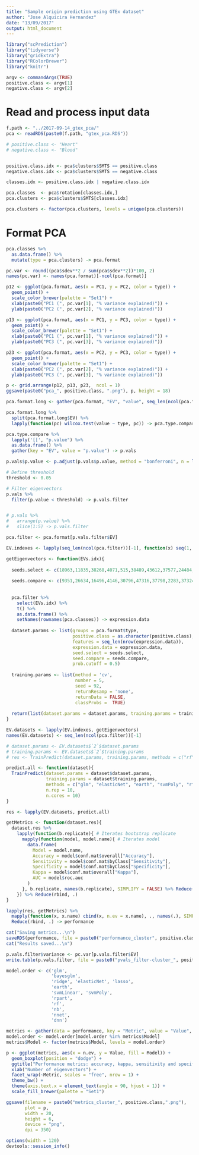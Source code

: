 ```yaml
---
title: "Sample origin prediction using GTEx dataset"
author: "Jose Alquicira Hernandez"
date: "13/09/2017"
output: html_document
---
```


```r
library("scPrediction")
library("tidyverse")
library("gridExtra")
library("RColorBrewer")
library("knitr")
```

```r
argv <- commandArgs(TRUE)
positive.class <- argv[1]
negative.class <- argv[2]
```


# Read and process input data

```r
f.path <- "../2017-09-14_gtex_pca/"
pca <- readRDS(paste0(f.path, "gtex_pca.RDS"))
```

```r
# positive.class <- "Heart"
# negative.class <- "Blood"


positive.class.idx <- pca$clusters$SMTS == positive.class
negative.class.idx <- pca$clusters$SMTS == negative.class

classes.idx <- positive.class.idx | negative.class.idx

pca.classes  <- pca$rotation[classes.idx,]
pca.clusters <- pca$clusters$SMTS[classes.idx]

pca.clusters <- factor(pca.clusters, levels = unique(pca.clusters))
```

# Format PCA

```r
pca.classes %>%
  as.data.frame() %>% 
  mutate(type = pca.clusters) -> pca.format

pc.var <- round((pca$sdev**2 / sum(pca$sdev**2))*100, 2)
names(pc.var) <- names(pca.format)[-ncol(pca.format)]
```

```r
p12 <- ggplot(pca.format, aes(x = PC1, y = PC2, color = type)) +
  geom_point() +
  scale_color_brewer(palette = "Set1") +
  xlab(paste0("PC1 (", pc.var[1], "% variance explained)")) +
  ylab(paste0("PC2 (", pc.var[2], "% variance explained)"))

p13 <- ggplot(pca.format, aes(x = PC1, y = PC3, color = type)) +
  geom_point() +
  scale_color_brewer(palette = "Set1") +
  xlab(paste0("PC1 (", pc.var[1], "% variance explained)")) +
  ylab(paste0("PC3 (", pc.var[3], "% variance explained)"))

p23 <- ggplot(pca.format, aes(x = PC2, y = PC3, color = type)) +
  geom_point() +
  scale_color_brewer(palette = "Set1") +
  xlab(paste0("PC2 (", pc.var[2], "% variance explained)")) +
  ylab(paste0("PC3 (", pc.var[3], "% variance explained)"))
```

```r
p <- grid.arrange(p12, p13, p23,  ncol = 1)
ggsave(paste0("pca_", positive.class, ".png"), p, height = 18)
```

```r
pca.format.long <- gather(pca.format, "EV", "value", seq_len(ncol(pca.format) - 1))
```


```r
pca.format.long %>% 
  split(pca.format.long$EV) %>% 
  lapply(function(pc) wilcox.test(value ~ type, pc)) -> pca.type.compare

pca.type.compare %>% 
  lapply('[[', "p.value") %>% 
  as.data.frame() %>% 
  gather(key = "EV", value = "p.value") -> p.vals
```


```r
p.vals$p.value <- p.adjust(p.vals$p.value, method = "bonferroni", n = length(p.vals$p.value))
```


```r
# Define threshold
threshold <- 0.05

# Filter eigenvectors
p.vals %>% 
  filter(p.value < threshold) -> p.vals.filter


# p.vals %>%
#   arrange(p.value) %>%
#   slice(1:5) -> p.vals.filter
```

```r
pca.filter <- pca.format[p.vals.filter$EV]
```


```r
EV.indexes <- lapply(seq_len(ncol(pca.filter))[-1], function(x) seq(1, x, 1))
```


```r
getEigenvectors <- function(EVs.idx){
  
  seeds.select <- c(18963,11835,38268,4071,515,38489,43612,37577,24484,20562,28354,30815,29137,29246,23762,15286,33605,26739,22919,32596,14373,46398,46064,39920,24110,20294,41148,48654,34029,25359,3016,22720,43078,45935,7979,430,3033,27125,10152,38860,13293,4566,31483,12965,21939,31440,31397,2100,19793,15853,43780,40804,9741,44354,13126,40070,40929,21237,38687,8988,19795,44104,39181,49170,48984,39446,22446,37099,11091,47020,45130,16437,42807,42560,44595,33712,34490,38548,30927,47522,41510,4189,5421,36331,39808,16249,40572,41146,41607,11705,12381,4728,31350,25172,4763,4181,17638,46408,39838,16460)
  
  seeds.compare <- c(9351,26634,16496,4146,30796,47316,37798,2283,37324,12043,20234,28458,13545,5507,39962,2151,24861,36024,1727,4813,44701,32887,32101,38658,28058,4139,36523,24541,7204,46413,21999,9407,10986,13552,35608,1484,40106,18300,44515,32833,48557,19541,22954,32915,33148,9983,5081,28216,49692,20618,21360,30864,16166,35157,10310,25301,36652,44388,30874,10472,24462,36189,45468,19067,35199,29697,18077,7920,27799,37463,29394,6106,22739,10333,2933,30697,764,34893,27751,12255,28325,42947,31440,39348,48143,27205,341,31589,45188,111,759,5723,36586,36847,33712,47969,3351,23386,35620,40907)
  
  
  pca.filter %>% 
    select(EVs.idx) %>% 
    t() %>% 
    as.data.frame() %>% 
    setNames(rownames(pca.classes)) -> expression.data
  
  dataset.params <- list(groups = pca.format$type,
                         positive.class = as.character(positive.class),
                         features = seq_len(nrow(expression.data)),
                         expression.data = expression.data,
                         seed.select = seeds.select,
                         seed.compare = seeds.compare,
                         prob.cutoff = 0.5)
  
  training.params <- list(method = 'cv',
                          number = 5,
                          seed = 92,
                          returnResamp = 'none',
                          returnData = FALSE,
                          classProbs =  TRUE)
  
  return(list(dataset.params = dataset.params, training.params = training.params ))
}
```


```r
EV.datasets <- lapply(EV.indexes, getEigenvectors)
names(EV.datasets) <- seq_len(ncol(pca.filter))[-1]
```

```r
# dataset.params <- EV.datasets$`2`$dataset.params
# training.params <- EV.datasets$`2`$training.params
# res <- TrainPredict(dataset.params, training.params, methods = c("rf", "svmPoly"), n.rep = 2, n.cores = 2)

predict.all <- function(dataset){
  TrainPredict(dataset.params = dataset$dataset.params, 
               training.params = dataset$training.params, 
               methods = c("glm", "elasticNet", "earth", "svmPoly", "rf"), 
               n.rep = 10, 
               n.cores = 10)
}

res <- lapply(EV.datasets, predict.all)
```

```r
getMetrics <- function(dataset.res){
  dataset.res %>%
    lapply(function(b.replicate){ # Iterates bootstrap replicate
      mapply(function(model, model.name){ # Iterates model
        data.frame(
          Model = model.name,
          Accuracy = model$conf.mat$overall["Accuracy"],
          Sensitivity = model$conf.mat$byClass["Sensitivity"],
          Specificity = model$conf.mat$byClass["Specificity"],
          Kappa = model$conf.mat$overall["Kappa"],
          AUC = model$roc.auc
        )
      }, b.replicate, names(b.replicate), SIMPLIFY = FALSE) %>% Reduce(rbind, .)
    }) %>% Reduce(rbind, .)
}

lapply(res, getMetrics) %>% 
  mapply(function(x, x.name) cbind(x, n.ev = x.name), ., names(.), SIMPLIFY = FALSE) %>% 
  Reduce(rbind, .) -> performance
```


```r
cat("Saving metrics...\n")
saveRDS(performance, file = paste0("performance_cluster", positive.class, ".RDS"))
cat("Results saved...\n")
```

```r
p.vals.filter$variance <- pc.var[p.vals.filter$EV]
write.table(p.vals.filter, file = paste0("pvals_filter-cluster_", positive.class,".txt"), sep = "\t", row.names = FALSE, quote = FALSE)
```


```r
model.order <- c('glm',
                 'bayesglm', 
                 'ridge', 'elasticNet', 'lasso',
                 'earth', 
                 'svmLinear', 'svmPoly', 
                 'rpart', 
                 'rf', 
                 'nb', 
                 'nnet',
                 'dnn')
```


```r
metrics <- gather(data = performance, key = "Metric", value = "Value", 2:6)
model.order <- model.order[model.order %in% metrics$Model]
metrics$Model <- factor(metrics$Model, levels = model.order)
```

```r
p <- ggplot(metrics, aes(x = n.ev, y = Value, fill = Model)) +
  geom_boxplot(position = "dodge") +
  ggtitle("Performance metrics: accuracy, kappa, sensitivity and specificity", subtitle = "Each panel corresponds to the number of EVs used as features for prediction. EVs are ranked by p-value.") +
  xlab("Number of eigenvectors") +
  facet_wrap(~Metric, scales = "free", nrow = 1) +
  theme_bw() +
  theme(axis.text.x = element_text(angle = 90, hjust = 1)) +
  scale_fill_brewer(palette = "Set1")
```

```r
ggsave(filename = paste0("metrics_cluster_", positive.class,".png"),
       plot = p,
       width = 20,
       height = 6,
       device = "png",
       dpi = 350)
```


```r
options(width = 120)
devtools::session_info()
```


